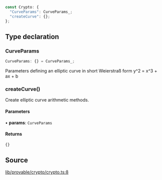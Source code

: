 ```ts
const Crypto: {
  "CurveParams": CurveParams_;
  "createCurve": {};
};
```

## Type declaration

### CurveParams

```ts
CurveParams: {} = CurveParams_;
```

Parameters defining an elliptic curve in short Weierstraß form
y^2 = x^3 + ax + b

### createCurve()

Create elliptic curve arithmetic methods.

#### Parameters

• **params**: `CurveParams`

#### Returns

```ts
{}
```

## Source

[lib/provable/crypto/crypto.ts:8](https://github.com/o1-labs/o1js/blob/72b8e2c2b9aaba4b5c12257bdd63dfe2676a3d99/src/lib/provable/crypto/crypto.ts#L8)
